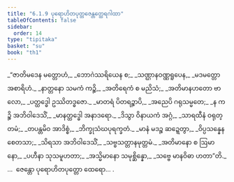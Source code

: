 ```yaml
---
title: "6.1.9 ပုရောဟိတပုတ္တဇေန္တတ္ထေရဂါထာ"
tableOfContents: false
sidebar:
  order: 14
type: "tipitaka"
basket: "su"
book: "th1"
---
```



<DynamicBreadcrumb />

<Division number="423" book="th1">

<Paragraph number="699" type="verses" book="th1">
_“ဇာတိမဒေန မတ္တောဟံ,_  
_ဘောဂဲဿရိယေန စ;_  
_သဏ္ဌာနဝဏ္ဏရူပေန,_  
_မဒမတ္တော အစာရိဟံ._  

</Paragraph>

</Division>
<Division number="424" book="th1">

<Paragraph number="700" type="verses" book="th1">
_နာတ္တနော သမကံ ကဉ္စိ,_  
_အတိရေကံ စ မညိသံ;_  
_အတိမာနဟတော ဗာလော,_  
_ပတ္ထဒ္ဓေါ ဥဿိတဒ္ဓဇော._  

</Paragraph>

</Division>
<Division number="425" book="th1">

<Paragraph number="701" type="verses" book="th1">
_မာတရံ ပိတရဉ္စာပိ,_  
_အညေပိ ဂရုသမ္မတေ;_  
_န ကဉ္စိ အဘိဝါဒေသိံ,_  
_မာနတ္ထဒ္ဓေါ အနာဒရော._  

</Paragraph>

</Division>
<Division number="426" book="th1">

<Paragraph number="702" type="verses" book="th1">
_ဒိသွာ ဝိနာယကံ အဂ္ဂံ,_  
_သာရထီနံ ဝရုတ္တမံ;_  
_တပန္တမိဝ အာဒိစ္စံ,_  
_ဘိက္ခုသံဃပုရက္ခတံ._  

</Paragraph>

</Division>
<Division number="427" book="th1">

<Paragraph number="703" type="verses" book="th1">
_မာနံ မဒဉ္စ ဆဍ္ဍေတွာ,_  
_ဝိပ္ပသန္နေန စေတသာ;_  
_သိရသာ အဘိဝါဒေသိံ,_  
_သဗ္ဗသတ္တာနမုတ္တမံ._  

</Paragraph>

</Division>
<Division number="428" book="th1">

<Paragraph number="704" type="verses" book="th1">
_အတိမာနော စ ဩမာနော,_  
_ပဟီနာ သုသမူဟတာ;_  
_အသ္မိမာနော သမုစ္ဆိန္နော,_  
_သဗ္ဗေ မာနဝိဓာ ဟတာ”တိ._  


</Paragraph>
</Division>

<Paragraph number="705" type="center" book="th1">
…  ဇေန္တော ပုရောဟိတပုတ္တော ထေရော… .
</Paragraph>